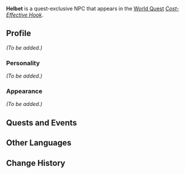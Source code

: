 {{Meta
<!-- Remove this template after adding the missing info -->
|missing_NPC_profile  = yes
<!--
|missing_NPC_idle     = yes
|missing_NPC_dialogue = yes
-->
}}
{{Character Infobox
|type             = Quest NPC
|image            = NPC Helbet.png
|realname         = <!-- Optional, if different from in-game name -->
|deceased         = <!-- Past (for deceased prior to events of the game) or free response -->
|region           = Sumeru
|location         = <!-- Where the character appears, if different from Region -->
|affiliation      = 
|title            = 

|ancestry         = <!-- Clan/family -->
|father           = 
|mother           = 
|spouse           = 
|sibling          = 
|child            = 
|relative         = 

|voiceEN          = 
|voiceCN          = 
|voiceJP          = 
|dialoguereward   = 
}}
'''Helbet''' is a quest-exclusive NPC that appears in the [[World Quest]] ''[[Cost-Effective Hook]]''.
<!--
==Location==
<gallery hideaddbutton="true" captionalign="center">
NPC Location Helbet.png|Helbet's location
NPC Location Helbet Context.png|Additional context
</gallery>
-->
==Profile==
<!--Detailed story/lore information goes here.-->
''(To be added.)''

===Personality===
''(To be added.)''

===Appearance===
<!--Keep appearance section short and concise. Limit to 2 paragraphs with 3-4 sentences each.-->
''(To be added.)''

==Quests and Events==
{{Quests and Events}}
<!--
==Idle Quotes==
{{Dialogue start}}
: {{DIcon|Idle}} {{Tx}}
:: {{A|VO Helbet 01.ogg}} "{{Tx}}"
{{Dialogue end}}

==Dialogue==
{{Dialogue start}}
:'''Helbet:'''
:{{DIcon}}
{{Dialogue end}}

==Event Dialogue==
===Event Name===
{{Dialogue start}}
:'''{{subst:PAGENAME}}:'''
{{Dialogue end}}

==Trivia==
* 
-->
==Other Languages==
{{Other Languages
|default_hidden = 1
|en      = Helbet
|zhs     = 荷贝特
|zhs_rm  = Hébèitè
|zht     = 荷貝特
|zht_rm  = Hébèitè
|ja      = ホーベット
|ja_rm   = Hoobetto
|ko      = 호베트
|ko_rm   = Hobeteu
|es      = Helbet
|fr      = Helbet
|ru      = Хельбет
|th      = Helbet
|vi      = Helbet
|de      = Helbet
|id      = Helbet
|pt      = Helbet
|tr      = Helbet
|it      = Helbet
}}

==Change History==
{{Change History|3.0}}
<!--
==References==
{{Reflist}}
-->